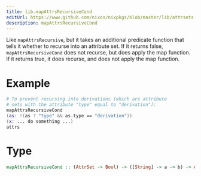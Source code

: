 ```yaml
---
title: lib.mapAttrsRecursiveCond
editUrl: https://www.github.com/nixos/nixpkgs/blob/master/lib/attrsets.nix#L742C5
description: mapAttrsRecursiveCond
---
```



Like `mapAttrsRecursive`, but it takes an additional predicate
function that tells it whether to recurse into an attribute
set.  If it returns false, `mapAttrsRecursiveCond` does not
recurse, but does apply the map function.  If it returns true, it
does recurse, and does not apply the map function.

# Example

```nix
# To prevent recursing into derivations (which are attribute
# sets with the attribute "type" equal to "derivation"):
mapAttrsRecursiveCond
(as: !(as ? "type" && as.type == "derivation"))
(x: ... do something ...)
attrs
```

# Type

```haskell
mapAttrsRecursiveCond :: (AttrSet -> Bool) -> ([String] -> a -> b) -> AttrSet -> AttrSet
```
